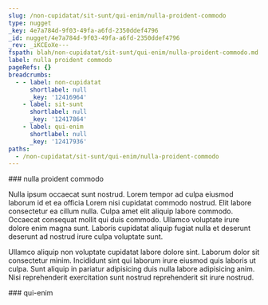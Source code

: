```yaml
---
slug: /non-cupidatat/sit-sunt/qui-enim/nulla-proident-commodo
type: nugget
_key: 4e7a784d-9f03-49fa-a6fd-2350ddef4796
_id: nugget/4e7a784d-9f03-49fa-a6fd-2350ddef4796
_rev: _iKCEoXe---
fspath: blah/non-cupidatat/sit-sunt/qui-enim/nulla-proident-commodo.md
label: nulla proident commodo
pageRefs: {}
breadcrumbs:
  - - label: non-cupidatat
      shortlabel: null
      _key: '12416964'
    - label: sit-sunt
      shortlabel: null
      _key: '12417864'
    - label: qui-enim
      shortlabel: null
      _key: '12417936'
paths:
  - /non-cupidatat/sit-sunt/qui-enim/nulla-proident-commodo
---
```


<NuggetArea>
<Nugget slug="/non-cupidatat/sit-sunt/qui-enim/nulla-proident-commodo" type="nugget" _key="4e7a784d-9f03-49fa-a6fd-2350ddef4796" _id="nugget/4e7a784d-9f03-49fa-a6fd-2350ddef4796" _rev="_iKCEoXe---" fspath="blah/non-cupidatat/sit-sunt/qui-enim/nulla-proident-commodo.md" label="nulla proident commodo" paths="/non-cupidatat/sit-sunt/qui-enim/nulla-proident-commodo">
<NuggetBody>
### nulla proident commodo

Nulla ipsum occaecat sunt nostrud. Lorem tempor ad culpa eiusmod laborum id et ea officia Lorem nisi cupidatat commodo nostrud. Elit labore consectetur ea cillum nulla. Culpa amet elit aliquip labore commodo. Occaecat consequat mollit qui duis commodo. Ullamco voluptate irure dolore enim magna sunt. Laboris cupidatat aliquip fugiat nulla et deserunt deserunt ad nostrud irure culpa voluptate sunt.

Ullamco aliquip non voluptate cupidatat labore dolore sint. Laborum dolor sit consectetur minim. Incididunt sint qui laborum irure eiusmod quis laboris ut culpa. Sunt aliquip in pariatur adipisicing duis nulla labore adipisicing anim. Nisi reprehenderit exercitation sunt nostrud reprehenderit sit irure nostrud.

</NuggetBody>
<Breadcrumbs>
<Crumbs>
<Crumb _key="12416964" label="non-cupidatat" /><Crumb _key="12417864" label="sit-sunt" /><Crumb _key="12417936" label="qui-enim" />
</Crumbs>
</Breadcrumbs>
</Nugget>

<NuggetsInbound>
</NuggetsInbound>
<NuggetsOutbound>
</NuggetsOutbound>
</NuggetArea>
<PassagesInbound>
<Passage direction="inbound" type="passage" _key="12417936" _id="passage/12417936" _rev="_iKCEoXW---" label="qui-enim" passage="qui-enim" fspath="blah/non-cupidatat/sit-sunt/qui-enim" paths="/non-cupidatat/sit-sunt/qui-enim" slug="/non-cupidatat/sit-sunt/qui-enim">
<NuggetBody>
### qui-enim

</NuggetBody>
<Breadcrumbs>
<Crumbs>
<Crumb _key="12416964" label="non-cupidatat" /><Crumb _key="12417864" label="sit-sunt" />
</Crumbs>
</Breadcrumbs>
</Passage>

</PassagesInbound>
<PassagesOutbound>
</PassagesOutbound>